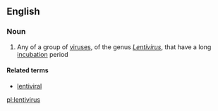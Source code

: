 ==English==

===Noun===
{{wikipedia}}
{{en-noun|es}}

# Any of a group of [[virus]]es, of the genus ''[[Lentivirus]]'', that have a long [[incubation]] period

====Related terms====
*[[lentiviral]]

[[pl:lentivirus]]